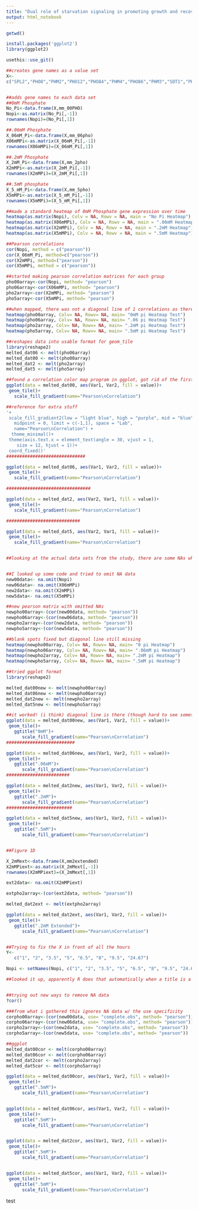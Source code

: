 ---
title: "Dual role of starvation signaling in promoting growth and recovery Data"
output: html_notebook
---
```{r}

getwd()

install.packages('ggplot2')
library(ggplot2)

usethis::use_git()   

##creates gene names as a value set
X<-
c("SPL2","PHO8","PHM2","PHO12","PHO84","PHM4","PHO86","PHM3","SDT1","PHO81","ISC10","SNA3","YNL208W","PHM4","YLR346C", "PHO11","VIP1","PHO5","MAF1","PCA1","DUR3","PHM6","ATG19","PHM8","ICY1","PLC1","HPF1","GDE1","YBR287W","ATG22","KCS1","PHO89","DDP1")


##adds gene names to each data set
##0mM Phosphate
No_Pi<-data.frame(X,mm_00PHO)  
Nopi<-as.matrix(No_Pi[,-1])
rownames(Nopi)=(No_Pi[,1])

##.06mM Phosphate
X_06mM_Pi<-data.frame(X,mm_06pho)
X06mMPi<-as.matrix(X_06mM_Pi[,-1])
rownames(X06mMPi)=(X_06mM_Pi[,1])

##.2mM Phosphate
X_2mM_Pi<-data.frame(X,mm_2pho)
X2mMPi<-as.matrix(X_2mM_Pi[,-1])
rownames(X2mMPi)=(X_2mM_Pi[,1])

##.5mM phosphate
X_5_mM_Pi<-data.frame(X,mm_5pho)
X5mMPi<-as.matrix(X_5_mM_Pi[,-1])
rownames(X5mMPi)=(X_5_mM_Pi[,1])

##made a standard heatmap of 0mM Phosphate gene expression over time
heatmap(as.matrix(Nopi), Colv = NA, Rowv = NA, main = "No Pi Heatmap")
heatmap(as.matrix(X06mMPi), Colv = NA, Rowv = NA, main = ".06mM Heatmap")
heatmap(as.matrix(X2mMPi), Colv = NA, Rowv = NA, main = ".2mM Heatmap")
heatmap(as.matrix(X5mMPi), Colv = NA, Rowv = NA, main = ".5mM Heatmap")

##Pearson correlations
cor(Nopi, method = c("pearson"))
cor(X_06mM_Pi, method=c("pearson"))
cor(X2mMPi, method=("pearson"))
cor(X5mMPi, method = c("pearson"))

##started making pearson correlation matrices for each group
pho00array<-cor(Nopi, method= "pearson")
pho06array<-cor(X06mMPi, method= "pearson")
pho2array<-cor(X2mMPi, method= "pearson")
pho5array<-cor(X5mMPi, method= "pearson")

##when mapped, there was not a diagonal line of 1 correlations as there should have been, and missing data points
heatmap(pho00array, Colv= NA, Rowv= NA, main= "0mM pi Heatmap Test")
heatmap(pho06array, Colv= NA, Rowv= NA, main= ".06 pi Heatmap Test")
heatmap(pho2array, Colv= NA, Rowv= NA, main= ".2mM pi Heatmap Test")
heatmap(pho5array, Colv= NA, Rowv= NA, main= ".5mM pi Heatmap Test")

##reshapes data into usable format for geom_tile
library(reshape2)
melted_dat06 <- melt(pho06array)
melted_dat00 <- melt(pho00array)
melted_dat2 <- melt(pho2array)
melted_dat5 <- melt(pho5array)

##found a correlation color map program in ggplot, got rid of the first problem, but there is still missing data points
ggplot(data = melted_dat00, aes(Var1, Var2, fill = value))+
 geom_tile()+
   scale_fill_gradient(name="Pearson\nCorrelation")

##reference for extra stuff
'+
 scale_fill_gradient2(low = "light blue", high = "purple", mid = "blue", 
   midpoint = 0, limit = c(-1,1), space = "Lab", 
   name="Pearson\nCorrelation") +
  theme_minimal()+ 
 theme(axis.text.x = element_text(angle = 30, vjust = 1, 
    size = 12, hjust = 1))+
 coord_fixed()'
##############################

ggplot(data = melted_dat06, aes(Var1, Var2, fill = value))+
 geom_tile()+
   scale_fill_gradient(name="Pearson\nCorrelation")

################################

ggplot(data = melted_dat2, aes(Var2, Var1, fill = value))+
 geom_tile()+
   scale_fill_gradient(name="Pearson\nCorrelation")

############################

ggplot(data = melted_dat5, aes(Var2, Var1, fill = value))+
 geom_tile()+
   scale_fill_gradient(name="Pearson\nCorrelation")


##looking at the actual data sets from the study, there are some NAs which are probably the problem- can't take the pearson correlation of missing data. If we change the NAs to an actual number the heatmap is fine, but that wouldn't work in the long run. Have not figured out a way to remove the NAs yet


##I looked up some code and tried to omit NA data
new00data<- na.omit(Nopi)
new06data<- na.omit(X06mMPi)
new2data<- na.omit(X2mMPi)
new5data<- na.omit(X5mMPi)

##new pearson matrix with omitted NAs
newpho00array<-(cor(new00data, method= "pearson"))
newpho06array<-(cor(new06data, method= "pearson"))
newpho2array<-(cor(new2data, method= "pearson"))
newpho5array<-(cor(new5data, method= "pearson"))

##blank spots fixed but diagonal line still missing
heatmap(newpho00array, Colv= NA, Rowv= NA, main= "0 pi Heatmap")
heatmap(newpho06array, Colv= NA, Rowv= NA, main= ".06mM pi Heatmap")
heatmap(newpho2array, Colv= NA, Rowv= NA, main= ".2mM pi Heatmap")
heatmap(newpho5array, Colv= NA, Rowv= NA, main= ".5mM pi Heatmap")

##tried ggplot format
library(reshape2)

melted_dat00new <- melt(newpho00array)
melted_dat06new <- melt(newpho06array)
melted_dat2new <- melt(newpho2array)
melted_dat5new <- melt(newpho5array)

##it worked! (i think) diagonal line is there (though hard to see sometimes because of color scheme) and no missing data points
ggplot(data = melted_dat00new, aes(Var1, Var2, fill = value))+
 geom_tile()+
   ggtitle("0mM")+
      scale_fill_gradient(name="Pearson\nCorrelation")
##########################

ggplot(data = melted_dat06new, aes(Var1, Var2, fill = value))+
 geom_tile()+
   ggtitle(".06mM")+
      scale_fill_gradient(name="Pearson\nCorrelation")
########################

ggplot(data = melted_dat2new, aes(Var1, Var2, fill = value))+
 geom_tile()+
   ggtitle(".2mM")+
      scale_fill_gradient(name="Pearson\nCorrelation")
#########################

ggplot(data = melted_dat5new, aes(Var1, Var2, fill = value))+
 geom_tile()+
   ggtitle(".5mM")+
      scale_fill_gradient(name="Pearson\nCorrelation")


##Figure 1D

X_2mMext<-data.frame(X,mm2extended)
X2mMPiext<-as.matrix(X_2mMext[,-1])
rownames(X2mMPiext)=(X_2mMext[,1])

ext2data<- na.omit(X2mMPiext)

extpho2array<-(cor(ext2data, method= "pearson"))

melted_dat2ext <- melt(extpho2array)

ggplot(data = melted_dat2ext, aes(Var1, Var2, fill = value))+
 geom_tile()+
   ggtitle(".2mM Extended")+
      scale_fill_gradient(name="Pearson\nCorrelation")


##Trying to fix the X in front of all the hours
Y<-
   c("1", "2", "3.5", "5", "6.5", "8", "9.5", "24.67")

Nopi <- setNames(Nopi, c("1", "2", "3.5", "5", "6.5", "8", "9.5", "24.67"))

##looked it up, apparently R does that automatically when a title is a number, can only fix this by adding a character in front


##trying out new ways to remove NA data
?cor()

###from what i gathered this ignores NA data w/ the use specificity
corpho00array<-(cor(new00data, use= "complete.obs", method= "pearson"))
corpho06array<-(cor(new06data, use= "complete.obs", method= "pearson"))
corpho2array<-(cor(new2data, use= "complete.obs", method= "pearson"))
corpho5array<-(cor(new5data, use= "complete.obs", method= "pearson"))

##ggplot
melted_dat00cor <- melt(corpho00array)
melted_dat06cor <- melt(corpho06array)
melted_dat2cor <- melt(corpho2array)
melted_dat5cor <- melt(corpho5array)

ggplot(data = melted_dat00cor, aes(Var1, Var2, fill = value))+
 geom_tile()+
   ggtitle(".5mM")+
      scale_fill_gradient(name="Pearson\nCorrelation")


ggplot(data = melted_dat06cor, aes(Var1, Var2, fill = value))+
 geom_tile()+
   ggtitle(".5mM")+
      scale_fill_gradient(name="Pearson\nCorrelation")


ggplot(data = melted_dat2cor, aes(Var1, Var2, fill = value))+
 geom_tile()+
   ggtitle(".5mM")+
      scale_fill_gradient(name="Pearson\nCorrelation")


ggplot(data = melted_dat5cor, aes(Var1, Var2, fill = value))+
 geom_tile()+
   ggtitle(".5mM")+
      scale_fill_gradient(name="Pearson\nCorrelation")
```
 
 test
